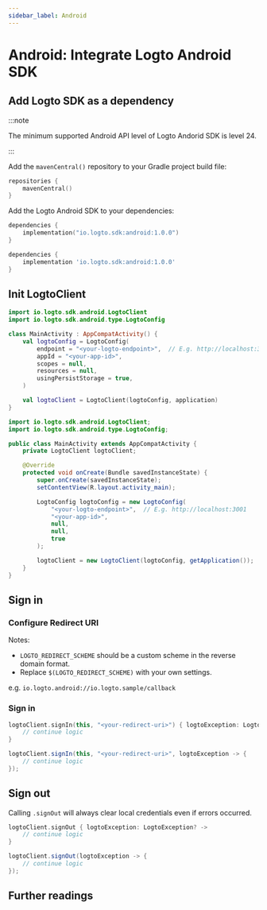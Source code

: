 ```yaml
---
sidebar_label: Android
---
```



# Android: Integrate Logto Android SDK

<AppNote type="Native App" />

## Add Logto SDK as a dependency

:::note

  <p>
    The minimum supported Android API level of Logto Andorid SDK is level 24.
  </p>

:::

Add the `mavenCentral()` repository to your Gradle project build file:

```kotlin
repositories {
    mavenCentral()
}
```

Add the Logto Android SDK to your dependencies:

<Tabs>

<TabItem value="kotlin" label="Kotlin">

```kotlin
dependencies {
    implementation("io.logto.sdk:android:1.0.0")
}
```

</TabItem>

<TabItem value="groovy" label="Groovy">

```groovy
dependencies {
    implementation 'io.logto.sdk:android:1.0.0'
}
```

</TabItem>

</Tabs>

## Init LogtoClient

<Tabs>

<TabItem value="kotlin" label="Kotlin">

```kotlin
import io.logto.sdk.android.LogtoClient
import io.logto.sdk.android.type.LogtoConfig

class MainActivity : AppCompatActivity() {
    val logtoConfig = LogtoConfig(
        endpoint = "<your-logto-endpoint>",  // E.g. http://localhost:3001
        appId = "<your-app-id>",
        scopes = null,
        resources = null,
        usingPersistStorage = true,
    )

    val logtoClient = LogtoClient(logtoConfig, application)
}
```

</TabItem>

<TabItem value="java" label="Java">

```java
import io.logto.sdk.android.LogtoClient;
import io.logto.sdk.android.type.LogtoConfig;

public class MainActivity extends AppCompatActivity {
    private LogtoClient logtoClient;

    @Override
    protected void onCreate(Bundle savedInstanceState) {
        super.onCreate(savedInstanceState);
        setContentView(R.layout.activity_main);

        LogtoConfig logtoConfig = new LogtoConfig(
            "<your-logto-endpoint>",  // E.g. http://localhost:3001
            "<your-app-id>",
            null,
            null,
            true
        );

        logtoClient = new LogtoClient(logtoConfig, getApplication());
    }
}
```

</TabItem>

</Tabs>

## Sign in

### Configure Redirect URI

<ConfigureRedirectUri figureSrc={redirectUriFigure} redirectUri="$(LOGTO_REDIRECT_SCHEME)://$(YOUR_APP_PACKAGE)/callback" />

Notes:

- `LOGTO_REDIRECT_SCHEME` should be a custom scheme in the reverse domain format.
- Replace `$(LOGTO_REDIRECT_SCHEME)` with your own settings.

e.g. `io.logto.android://io.logto.sample/callback`

### Sign in

<SignInNote calling=".signIn(context, redirectUri, completion)" />

<Tabs>

<TabItem value="kotlin" label="Kotlin">

```kotlin
logtoClient.signIn(this, "<your-redirect-uri>") { logtoException: LogtoException? ->
    // continue logic
}
```

</TabItem>

<TabItem value="java" label="Java">

```java
logtoClient.signIn(this, "<your-redirect-uri>", logtoException -> {
    // continue logic
});
```

</TabItem>

</Tabs>

## Sign out

Calling `.signOut` will always clear local credentials even if errors occurred.

<Tabs>

<TabItem value="kotlin" label="Kotlin">

```kotlin
logtoClient.signOut { logtoException: LogtoException? ->
    // continue logic
}
```

</TabItem>

<TabItem value="java" label="Java">

```java
logtoClient.signOut(logtoException -> {
    // continue logic
});
```

</TabItem>

</Tabs>

## Further readings

<FurtherReadings />

